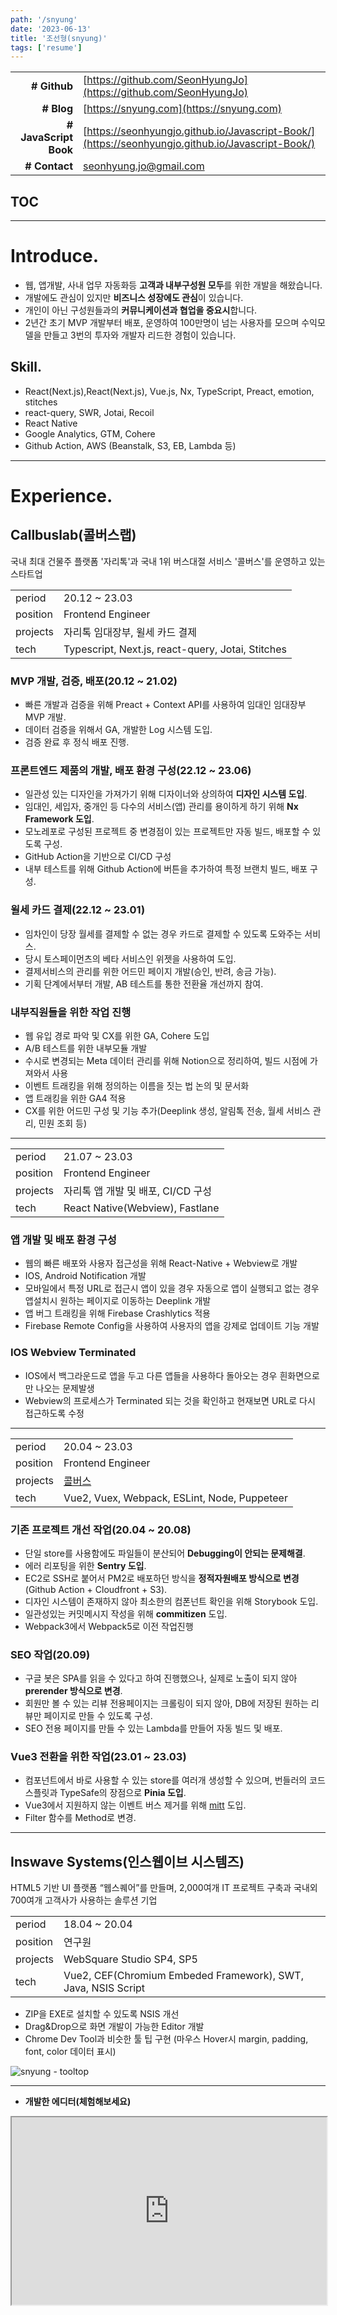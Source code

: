 ---
path: '/snyung'
date: '2023-06-13'
title: '조선형(snyung)'
tags: ['resume']
---

| | |
|-:|----|
| **# Github** | [https://github.com/SeonHyungJo](https://github.com/SeonHyungJo) |
| **# Blog** | [https://snyung.com](https://snyung.com) |
| **# JavaScript Book** | [https://seonhyungjo.github.io/Javascript-Book/](https://seonhyungjo.github.io/Javascript-Book/) |
| **# Contact** | [seonhyung.jo@gmail.com](mailto:seonhyung.jo@gmail.com) |

## TOC

--- 

# Introduce.

- 웹, 앱개발, 사내 업무 자동화등 **고객과 내부구성원 모두**를 위한 개발을 해왔습니다.
- 개발에도 관심이 있지만 **비즈니스 성장에도 관심**이 있습니다.
- 개인이 아닌 구성원들과의 **커뮤니케이션과 협업을 중요시**합니다.
- 2년간 초기 MVP 개발부터 배포, 운영하여 100만명이 넘는 사용자를 모으며 수익모델을 만들고 3번의 투자와 개발자 리드한 경험이 있습니다.

## Skill.

- React(Next.js),React(Next.js), Vue.js, Nx, TypeScript, Preact, emotion, stitches
- react-query, SWR, Jotai, Recoil
- React Native
- Google Analytics, GTM, Cohere
- Github Action, AWS (Beanstalk, S3, EB, Lambda 등)

--- 

# Experience.

## Callbuslab(콜버스랩)

국내 최대 건물주 플랫폼 '자리톡'과 
국내 1위 버스대절 서비스 '콜버스'를 운영하고 있는 스타트업

| | |
| - | ---- |
| period | 20.12 ~ 23.03 |
| position | Frontend Engineer |
| projects | 자리톡 임대장부, 윌세 카드 결제 |
| tech | Typescript, Next.js, react-query, Jotai, Stitches |

### MVP 개발, 검증, 배포(20.12 ~ 21.02)

- 빠른 개발과 검증을 위해 Preact + Context API를 사용하여 임대인 임대장부 MVP 개발.
- 데이터 검증을 위해서 GA, 개발한 Log 시스템 도입.
- 검증 완료 후 정식 배포 진행.

### 프론트엔드 제품의 개발, 배포 환경 구성(22.12 ~ 23.06)

- 일관성 있는 디자인을 가져가기 위해 디자이너와 상의하여 **디자인 시스템 도입**.
- 임대인, 세입자, 중개인 등 다수의 서비스(앱) 관리를 용이하게 하기 위해 **Nx Framework 도입**.
- 모노레포로 구성된 프로젝트 중 변경점이 있는 프로젝트만 자동 빌드, 배포할 수 있도록 구성.
- GitHub Action을 기반으로 CI/CD 구성
- 내부 테스트를 위해 Github Action에 버튼을 추가하여 특정 브랜치 빌드, 배포 구성.

### 윌세 카드 결제(22.12 ~ 23.01)

- 임차인이 당장 월세를 결제할 수 없는 경우 카드로 결제할 수 있도록 도와주는 서비스.
- 당시 토스페이먼츠의 베타 서비스인 위젯을 사용하여 도입.
- 결제서비스의 관리를 위한 어드민 페이지 개발(승인, 반려, 송금 가능).
- 기획 단계에서부터 개발, AB 테스트를 통한 전환율 개선까지 참여.

### 내부직원들을 위한 작업 진행

- 웹 유입 경로 파악 및 CX를 위한 GA, Cohere 도입
- A/B 테스트를 위한 내부모듈 개발
- 수시로 변경되는 Meta 데이터 관리를 위해 Notion으로 정리하여, 빌드 시점에 가져와서 사용
- 이벤트 트래킹을 위해 정의하는 이름을 짓는 법 논의 및 문서화
- 앱 트래킹을 위한 GA4 적용
- CX를 위한 어드민 구성 및 기능 추가(Deeplink 생성, 알림톡 전송, 월세 서비스 관리, 민원 조회 등)

---


| | |
| - | ---- |
| period | 21.07 ~ 23.03 |
| position | Frontend Engineer |
| projects | 자리톡 앱 개발 및 배포, CI/CD 구성 |
| tech | React Native(Webview), Fastlane |

### 앱 개발 및 배포 환경 구성

- 웹의 빠른 배포와 사용자 접근성을 위해 React-Native + Webview로 개발
- IOS, Android Notification 개발
- 모바일에서 특정 URL로 접근시 앱이 있을 경우 자동으로 앱이 실행되고 없는 경우 앱설치시 원하는 페이지로 이동하는 Deeplink 개발
- 앱 버그 트래킹을 위해 Firebase Crashlytics 적용
- Firebase Remote Config을 사용하여 사용자의 앱을 강제로 업데이트 기능 개발

### IOS Webview Terminated

- IOS에서 백그라운드로 앱을 두고 다른 앱들을 사용하다 돌아오는 경우 흰화면으로만 나오는 문제발생
- Webview의 프로세스가 Terminated 되는 것을 확인하고 현재보면 URL로 다시 접근하도록 수정

---

| | |
| - | ---- |
| period | 20.04 ~ 23.03 |
| position | Frontend Engineer |
| projects | [콜버스](https://callbus.com/) |
| tech | Vue2, Vuex,  Webpack, ESLint, Node, Puppeteer |


### 기존 프로젝트 개선 작업(20.04 ~ 20.08)

- 단일 store를 사용함에도 파일들이 분산되어 **Debugging이 안되는 문제해결**.
- 에러 리포팅을 위한 **Sentry 도입**.
- EC2로 SSH로 붙어서 PM2로 배포하던 방식을 **정적자원배포 방식으로 변경**(Github Action + Cloudfront + S3).
- 디자인 시스템이 존재하지 않아 최소한의 컴폰넌트 확인을 위해 Storybook 도입.
- 일관성있는 커밋메시지 작성을 위해 **commitizen** 도입.
- Webpack3에서 Webpack5로 이전 작업진행

### SEO 작업(20.09)

- 구글 봇은 SPA를 읽을 수 있다고 하여 진행했으나, 실제로 노출이 되지 않아 **prerender 방식으로 변경**.
- 회원만 볼 수 있는 리뷰 전용페이지는 크롤링이 되지 않아, DB에 저장된 원하는 리뷰만 페이지로 만들 수 있도록 구성.
- SEO 전용 페이지를 만들 수 있는 Lambda를 만들어 자동 빌드 및 배포.

### Vue3 전환을 위한 작업(23.01 ~ 23.03)

- 컴포넌트에서 바로 사용할 수 있는 store를 여러개 생성할 수 있으며, 번들러의 코드 스플릿과 TypeSafe의 장점으로 **Pinia 도입**.
- Vue3에서 지원하지 않는 이벤트 버스 제거를 위해 [mitt](https://github.com/developit/mitt) 도입.
- Filter 함수를 Method로 변경.

---

## Inswave Systems(인스웹이브 시스템즈)

HTML5 기반 UI 플랫폼 “웹스퀘어”를 만들며,
2,000여개 IT 프로젝트 구축과 국내외 700여개 고객사가 사용하는 솔루션 기업

| | |
| - | ---- |
| period | 18.04 ~ 20.04 |
| position | 연구원 |
| projects | WebSquare Studio SP4, SP5 |
| tech | Vue2, CEF(Chromium Embeded Framework), SWT, Java, NSIS Script |

- ZIP을 EXE로 설치할 수 있도록 NSIS 개선
- Drag&Drop으로 화면 개발이 가능한 Editor 개발
- Chrome Dev Tool과 비슷한 툴 팁 구현 (마우스 Hover시 margin, padding, font, color 데이터 표시)

![snyung - tooltop](/images/aboutme/aboutme-tooltip.png)

---

- **개발한 에디터(체험해보세요)**

<iframe src="https://design-editor.netlify.com/" width="100%" height="300"/>

--- 

# Other Experience.

## Activity.

- 유요한 글을 올리는 [Facebook Page](https://www.facebook.com/ImDevloper) 운영 - 2021.07.01~ing
    - Slack Command를 입력하게 되면 Git commit + 포스팅 되도록 구성
- [AWS 주최 ML(강화학습)기반의 레이싱 대회 참여](https://github.com/SeonHyungJo/DeepRacer)(3등) - 2019.10.30
- [Trouble Shooting & Dev Tip](https://github.com/SeonHyungJo/Dont_Waste_Your_Time)
- 2023 [서울마라톤](https://seoul-marathon.com/) 10KM 참가 - 56분30초
- 2023 [용인마라톤](https://www.yonginmarathon.com/marathon/code/8010/) 10KM 참가 - 1시간 1분

## Presentation.

- [Worklet](https://js-dev-note.netlify.com/): Web Workers의 경량 버전으로 개발자가 렌더링 파이프 라인의 하위 수준에 접근할 수 있도록 해주는 Worklet 인터페이스 공유

## Contribute.

- 개인 블로그를 위해서 Gatsby로 [Theme](https://www.gatsbyjs.org/starters/SeonHyungJo/gatsby-snyung-starter/) 만들어 배포
- Frontend 정보 공유 Organization Group [Im-D](https://github.com/Im-D/Dev-Docs) 운영
- 정보처리기사 / 2018.05.25

